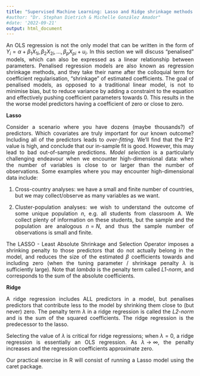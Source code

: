 ```yaml
---
title: "Supervised Machine Learning: Lasso and Ridge shrinkage methods (Regression II)"
#author: "Dr. Stephan Dietrich & Michelle González Amador"
#date: '2022-09-21'
output: html_document
---
```

<style>
    body {
    text-align: justify}
</style>


An OLS regression is not the only model that can be written in the form of $Y_i = \alpha + \beta_1X_{1i}, \beta_2X_{2i},..., \beta_pX_{pi}+ u_i$. In this section we will discuss "penalised" models, which can also be expressed as a linear relationship between parameters. Penalised regression models are also known as regression shrinkage methods, and they take their name after the colloquial term for coefficient regularisation, "shrinkage" of estimated coefficients. The goal of penalised models, as opposed to a traditional linear model, is not to minimise bias, but to reduce variance by adding a constraint to the equation and effectively pushing coefficient parameters towards $0$. This results in the the worse model predictors having a coefficient of zero or close to zero. 


**Lasso**

Consider a scenario where you have dozens (maybe thousands?) of predictors. Which covariates are truly important for our known outcome? Including all of the predictors leads to *over-fitting*. We'll find that the R^2 value is high, and conclude that our in-sample fit is good. However, this may lead to bad out-of-sample predictions. *Model selection* is a particularly challenging endeavour when we encounter high-dimensional data: when the number of variables is close to or larger than the number of observations. Some examples where you may encounter high-dimensional data include:

1. Cross-country analyses: we have a small and finite number of countries, but we may collect/observe as many variables as we want. 

2. Cluster-population analyses: we wish to understand the outcome of some unique population $n$, e.g. all students from classroom A. We collect plenty of information on these students, but the sample and the population are analogous $n = N$, and thus the sample number of observations is small and finite. 

The LASSO - Least Absolute Shrinkage and Selection Operator imposes a shrinking penalty to those predictors that do not actually belong in the model, and reduces the size of the estimated $\beta$ coefficients towards and including zero (when the tuning parameter / shrinkage penalty $\lambda$ is sufficiently large). Note that $lambda$ is the penalty term called *L1-norm*, and corresponds to the sum of the absolute coefficients. 

**Ridge**

A ridge regression includes ALL predictors in a model, but penalises predictors that contribute less to the model by shrinking them close to (but never) zero. The penalty term $\lambda$ in a ridge regression is called the *L2-norm* and is the sum of the squared coefficients. The ridge regression is the predecessor to the lasso.

Selecting the value of $\lambda$ is critical for ridge regressions; when $\lambda = 0$, a ridge regression is essentially an OLS regression. As $\lambda \rightarrow \infty$, the penalty increases and the regression coefficients approximate zero.

Our practical exercise in R will consist of running a Lasso model using the caret package.



